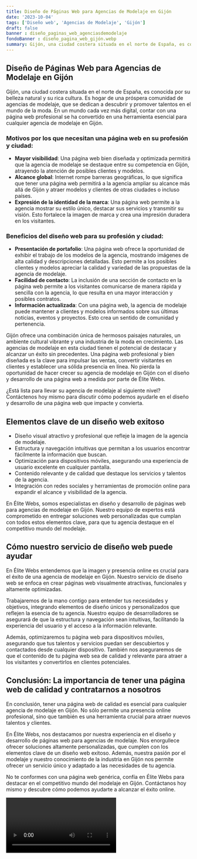 ```yaml
---
title: Diseño de Páginas Web para Agencias de Modelaje en Gijón
date: '2023-10-04'
tags: ['Diseño web', 'Agencias de Modelaje', 'Gijón']
draft: false
banner : diseño_paginas_web_agenciasdemodelaje
fondoBanner : diseño_pagina_web_gijón.webp
summary: Gijón, una ciudad costera situada en el norte de España, es conocida por su belleza natural y su rica cultura. Es hogar de una próspera comunidad de agencias de modelaje, que se dedican a descubrir y promover talentos en el mundo de la moda. En un mundo cada vez más digital, contar con una página web profesional se ha convertido en una herramienta esencial para cualquier agencia de modelaje en Gijón.
---
```


## Diseño de Páginas Web para Agencias de Modelaje en Gijón

Gijón, una ciudad costera situada en el norte de España, es conocida por su belleza natural y su rica cultura. Es hogar de una próspera comunidad de agencias de modelaje, que se dedican a descubrir y promover talentos en el mundo de la moda. En un mundo cada vez más digital, contar con una página web profesional se ha convertido en una herramienta esencial para cualquier agencia de modelaje en Gijón.

### Motivos por los que necesitan una página web en su profesión y ciudad:

- **Mayor visibilidad**: Una página web bien diseñada y optimizada permitirá que la agencia de modelaje se destaque entre su competencia en Gijón, atrayendo la atención de posibles clientes y modelos.
- **Alcance global**: Internet rompe barreras geográficas, lo que significa que tener una página web permitirá a la agencia ampliar su alcance más allá de Gijón y atraer modelos y clientes de otras ciudades o incluso países.
- **Expresión de la identidad de la marca**: Una página web permite a la agencia mostrar su estilo único, destacar sus servicios y transmitir su visión. Esto fortalece la imagen de marca y crea una impresión duradera en los visitantes.

### Beneficios del diseño web para su profesión y ciudad:

- **Presentación de portafolio**: Una página web ofrece la oportunidad de exhibir el trabajo de los modelos de la agencia, mostrando imágenes de alta calidad y descripciones detalladas. Esto permite a los posibles clientes y modelos apreciar la calidad y variedad de las propuestas de la agencia de modelaje.
- **Facilidad de contacto**: La inclusión de una sección de contacto en la página web permite a los visitantes comunicarse de manera rápida y sencilla con la agencia, lo que resulta en una mayor interacción y posibles contratos. 
- **Información actualizada**: Con una página web, la agencia de modelaje puede mantener a clientes y modelos informados sobre sus últimas noticias, eventos y proyectos. Esto crea un sentido de comunidad y pertenencia.

Gijón ofrece una combinación única de hermosos paisajes naturales, un ambiente cultural vibrante y una industria de la moda en crecimiento. Las agencias de modelaje en esta ciudad tienen el potencial de destacar y alcanzar un éxito sin precedentes. Una página web profesional y bien diseñada es la clave para impulsar las ventas, convertir visitantes en clientes y establecer una sólida presencia en línea. No pierda la oportunidad de hacer crecer su agencia de modelaje en Gijón con el diseño y desarrollo de una página web a medida por parte de Élite Webs.

¿Está lista para llevar su agencia de modelaje al siguiente nivel? Contáctenos hoy mismo para discutir cómo podemos ayudarle en el diseño y desarrollo de una página web que impacte y convierta.

<GifSeo />

<Cta />

## Elementos clave de un diseño web exitoso

- Diseño visual atractivo y profesional que refleje la imagen de la agencia de modelaje.
- Estructura y navegación intuitivas que permitan a los usuarios encontrar fácilmente la información que buscan.
- Optimización para dispositivos móviles, asegurando una experiencia de usuario excelente en cualquier pantalla.
- Contenido relevante y de calidad que destaque los servicios y talentos de la agencia.
- Integración con redes sociales y herramientas de promoción online para expandir el alcance y visibilidad de la agencia.

En Élite Webs, somos especialistas en diseño y desarrollo de páginas web para agencias de modelaje en Gijón. Nuestro equipo de expertos está comprometido en entregar soluciones web personalizadas que cumplan con todos estos elementos clave, para que tu agencia destaque en el competitivo mundo del modelaje.

## Cómo nuestro servicio de diseño web puede ayudar

En Élite Webs entendemos que la imagen y presencia online es crucial para el éxito de una agencia de modelaje en Gijón. Nuestro servicio de diseño web se enfoca en crear páginas web visualmente atractivas, funcionales y altamente optimizadas. 

Trabajaremos de la mano contigo para entender tus necesidades y objetivos, integrando elementos de diseño únicos y personalizados que reflejen la esencia de tu agencia. Nuestro equipo de desarrolladores se asegurará de que la estructura y navegación sean intuitivas, facilitando la experiencia del usuario y el acceso a la información relevante.

Además, optimizaremos tu página web para dispositivos móviles, asegurando que tus talentos y servicios puedan ser descubiertos y contactados desde cualquier dispositivo. También nos aseguraremos de que el contenido de tu página web sea de calidad y relevante para atraer a los visitantes y convertirlos en clientes potenciales.

## Conclusión: La importancia de tener una página web de calidad y contratarnos a nosotros

En conclusión, tener una página web de calidad es esencial para cualquier agencia de modelaje en Gijón. No sólo permite una presencia online profesional, sino que también es una herramienta crucial para atraer nuevos talentos y clientes.

En Élite Webs, nos destacamos por nuestra experiencia en el diseño y desarrollo de páginas web para agencias de modelaje. Nos enorgullece ofrecer soluciones altamente personalizadas, que cumplen con los elementos clave de un diseño web exitoso. Además, nuestra pasión por el modelaje y nuestro conocimiento de la industria en Gijón nos permite ofrecer un servicio único y adaptado a las necesidades de tu agencia.

No te conformes con una página web genérica, confía en Élite Webs para destacar en el competitivo mundo del modelaje en Gijón. Contáctanos hoy mismo y descubre cómo podemos ayudarte a alcanzar el éxito online.

<Video />

<CtaBot job='Agencias de Modelaje' city='Gijón'/>

<Gmaps query='Gijón+españa+maps' />